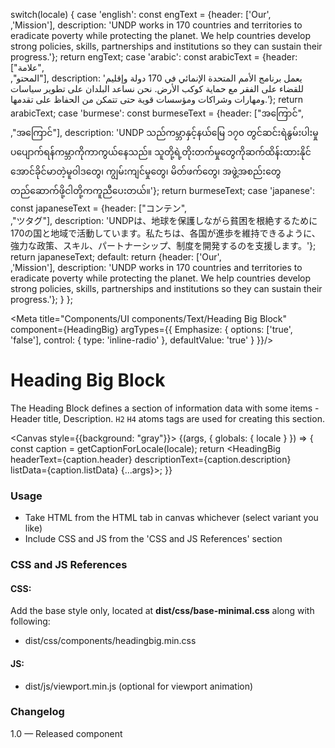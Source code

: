 
  switch(locale) {
    case 'english': const engText = {header: ['Our',<br/>,'Mission'], description: 'UNDP works in 170 countries and territories to eradicate poverty while protecting the planet. We help countries develop strong policies, skills, partnerships and institutions so they can sustain their progress.'}; return engText;
    case 'arabic': const arabicText = {header: ["علامة",<br/>,"المحتو"], description: 'يعمل برنامج الأمم المتحدة الإنمائي في 170 دولة وإقليم للقضاء على الفقر مع حماية كوكب الأرض. نحن نساعد البلدان على تطوير سياسات ومهارات وشراكات ومؤسسات قوية حتى تتمكن من الحفاظ على تقدمها.'}; return arabicText;
    case 'burmese': const burmeseText = {header: ["အကြောင်",<br/>,"အကြောင်"], description: 'UNDP သည်ကမ္ဘာနှင့်နယ်မြေ ၁၇၀ တွင်ဆင်းရဲနွမ်းပါးမှုပပျောက်ရန်ကမ္ဘာကိုကာကွယ်နေသည်။ သူတို့ရဲ့တိုးတက်မှုတွေကိုဆက်ထိန်းထားနိုင်အောင်ခိုင်မာတဲ့မူဝါဒတွေ၊ ကျွမ်းကျင်မှုတွေ၊ မိတ်ဖက်တွေ၊ အဖွဲ့အစည်းတွေတည်ဆောက်ဖို့ငါတို့ကကူညီပေးတယ်။'}; return burmeseText;
    case 'japanese': const japaneseText = {header: ["コンテン",<br/>,"ツタグ"], description: 'UNDPは、地球を保護しながら貧困を根絶するために170の国と地域で活動しています。私たちは、各国が進歩を維持できるように、強力な政策、スキル、パートナーシップ、制度を開発するのを支援します。'}; return japaneseText;
    default:
      return {header: ['Our',<br/>,'Mission'], description: 'UNDP works in 170 countries and territories to eradicate poverty while protecting the planet. We help countries develop strong policies, skills, partnerships and institutions so they can sustain their progress.'};
  }
};

<Meta title="Components/UI components/Text/Heading Big Block" component={HeadingBig} argTypes={{
  Emphasize: {
    options: ['true', 'false'],
    control: { type: 'inline-radio' },
    defaultValue: 'true'
  }
}}/>

# Heading Big Block 

The Heading Block defines a section of information data with some items - Header title, Description. `H2` `H4` atoms tags are used for creating this section.

<Canvas style={{background: "gray"}}>
  <Story name="Heading Big Block">
    {(args, { globals: { locale } }) => {
      const caption = getCaptionForLocale(locale);
      return <HeadingBig headerText={caption.header} descriptionText={caption.description} listData={caption.listData} {...args}></HeadingBig>;
    }}
  </Story>
</Canvas>

###
### Usage
- Take HTML from the HTML tab in canvas whichever (select variant you like)
- Include CSS and JS from the 'CSS and JS References' section

### CSS and JS References

#### CSS:
Add the base style only, located at **dist/css/base-minimal.css** along with following:
- dist/css/components/headingbig.min.css

#### JS:
- dist/js/viewport.min.js (optional for viewport animation)

### Changelog
1.0 — Released component
